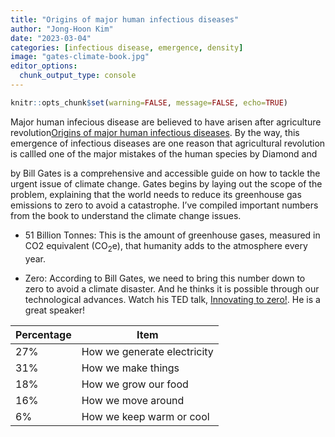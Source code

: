 ```yaml
---
title: "Origins of major human infectious diseases"
author: "Jong-Hoon Kim"
date: "2023-03-04"
categories: [infectious disease, emergence, density]
image: "gates-climate-book.jpg"
editor_options: 
  chunk_output_type: console
---
```


```r
knitr::opts_chunk$set(warning=FALSE, message=FALSE, echo=TRUE)
```

Major human infecious disease are believed to have arisen after agriculture revolution[Origins of major human infectious diseases](https://pubmed.ncbi.nlm.nih.gov/17507975/). By the way, this emergence of infectious diseases are one reason that agricultural revolution is callled one of the 
major mistakes of the human species by Diamond and 

by Bill Gates is a comprehensive and accessible guide on how to tackle the urgent issue of climate change. Gates begins by laying out the scope of the problem, explaining that the world needs to reduce its greenhouse gas emissions to zero to avoid a catastrophe. I've compiled important numbers from the book to understand the climate change issues.

-   51 Billion Tonnes: This is the amount of greenhouse gases, measured in CO2 equivalent ($\mathrm{CO_{2}e}$), that humanity adds to the atmosphere every year.

-   Zero: According to Bill Gates, we need to bring this number down to zero to avoid a climate disaster. And he thinks it is possible through our technological advances. Watch his TED talk, [Innovating to zero!](https://www.youtube.com/watch?v=JaF-fq2Zn7I&t=999s). He is a great speaker!

| Percentage | Item                        |
|------------|-----------------------------|
| 27%        | How we generate electricity |
| 31%        | How we make things          |
| 18%        | How we grow our food        |
| 16%        | How we move around          |
| 6%         | How we keep warm or cool    |
